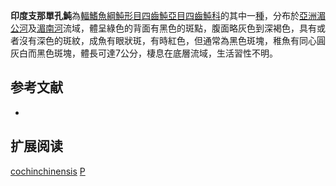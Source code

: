 {{Speciesbox
| name = 印度支那單孔魨
| image = 
| image_width = 250px
| status = LC
| status_system = IUCN3.1 
| genus = Pao
| species = cochinchinensis
| authority = [[Steindachner|Steindachner]], 1866
| synonyms = *''Crayacion cochinchinensis, Steindachner, 1866''
*''Tetraodon cochinchinensis, Steindachner, 1866''
*''Monotrete cochinchinensis, Steindachner, 1866''
*''Tetrodon fangi, Pellegrin & Chevey, 1940''
*''Tetraodon fangi, Pellegrin & Chevey, 1940''
*''Monotrete fangi, Pellegrin & Chevey, 1940''
}}
'''印度支那單孔魨'''為[[輻鰭魚綱|輻鰭魚綱]][[魨形目|魨形目]][[四齒魨亞目|四齒魨亞目]][[四齒魨科|四齒魨科]]的其中一[[種|種]]，分布於[[亞洲|亞洲]][[湄公河|湄公河]]及[[湄南河|湄南河]]流域，體呈綠色的背面有黑色的斑點，腹面略灰色到深褐色，具有或者沒有深色的斑紋，成魚有眼狀斑，有時紅色，但通常為黑色斑塊，稚魚有同心圓灰白而黑色斑塊，體長可達7公分，棲息在底層流域，生活習性不明。

==参考文献==
*{{FishBase_species|genus=Pao|species=cochinchinensis|year=2014|month=3}}

== 扩展阅读 ==
{{refbegin}}
{{wikispecies-inline|Pao cochinchinensis|印度支那單孔魨}}
{{refend}}
{{Taxonbar|from=Q3760611}}

[[Category:單孔魨屬|cochinchinensis]]
[[Category:1866年描述的魚類|P]]


{{魚類小作品}}